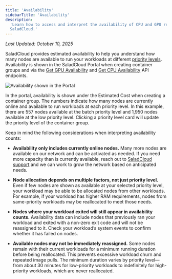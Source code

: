 ```yaml
---
title: 'Availability'
sidebarTitle: 'Availability'
description:
  'Learn how to access and interpret the availability of CPU and GPU resources at different priority levels on
  SaladCloud.'
---
```


_Last Updated: October 10, 2025_

SaladCloud provides estimated availability to help you understand how many nodes are available to run your workloads at
different [priority levels](/container-engine/explanation/billing-pricing/priority-pricing#priority-levels).
Availability is shown in the SaladCloud Portal when creating container groups and via the
[Get GPU Availability](/reference/saladcloud-api/organizations/get-gpu-availability) and
[Get CPU Availability](/reference/saladcloud-api/organizations/get-cpu-availability) API endpoints.

<div style={{ textAlign: 'center' }}>
  <img src="/container-engine//images/availability.png" alt="Availability shown in the Portal" />
</div>

In the portal, availability is shown under the Estimated Cost when creating a container group. The numbers indicate how
many nodes are currently online and available to run workloads at each priority level. In this example, there are 557
nodes available at the batch priority level and 1,950 nodes available at the low priority level. Clicking a priority
level card will update the priority level of the container group.

Keep in mind the following considerations when interpreting availability counts:

- **Availability only includes currently online nodes.** Many more nodes are available on our network and can be
  activated as needed. If you need more capacity than is currently available, reach out to
  [SaladCloud support](mailto:support@salad.com) and we can work to grow the network based on anticipated needs.

- **Node allocation depends on multiple factors, not just priority level.** Even if few nodes are shown as available at
  your selected priority level, your workload may be able to be allocated nodes from other workloads. For example, if
  your workload has higher RAM requirements, nodes from same-priority workloads may be reallocated to meet those needs.

- **Nodes where your workload exited will still appear in availability counts.** Availability data can include nodes
  that previously ran your workload and exited with a non-zero exit code and will not be reassigned to it. Check your
  workload’s system events to confirm whether it has failed on nodes.

- **Available nodes may not be immediately reassigned.** Some nodes remain with their current workloads for a minimum
  running duration before being reallocated. This prevents excessive workload churn and repeated image pulls. The
  minimum duration varies by priority level—from about 30 minutes for low-priority workloads to indefinitely for
  high-priority workloads, which are never reallocated.
